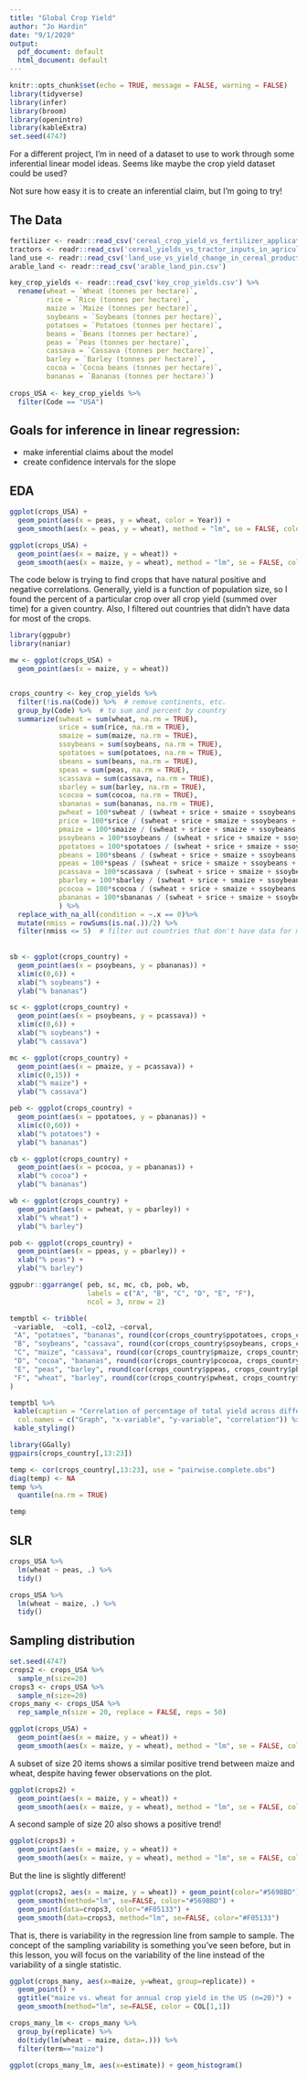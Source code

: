 ```yaml
---
title: "Global Crop Yield"
author: "Jo Hardin"
date: "9/1/2020"
output:
  pdf_document: default
  html_document: default
---
```


```r
knitr::opts_chunk$set(echo = TRUE, message = FALSE, warning = FALSE)
library(tidyverse)
library(infer)
library(broom)
library(openintro)
library(kableExtra)
set.seed(4747)
```


For a different project, I'm in need of a dataset to use to work through some inferential linear model ideas.  Seems like maybe the crop yield dataset could be used?

Not sure how easy it is to create an inferential claim, but I'm going to try!

## The Data


```r
fertilizer <- readr::read_csv('cereal_crop_yield_vs_fertilizer_application.csv')
tractors <- readr::read_csv('cereal_yields_vs_tractor_inputs_in_agriculture.csv')
land_use <- readr::read_csv('land_use_vs_yield_change_in_cereal_production.csv')
arable_land <- readr::read_csv('arable_land_pin.csv')

key_crop_yields <- readr::read_csv('key_crop_yields.csv') %>%
  rename(wheat = `Wheat (tonnes per hectare)`,
         rice = `Rice (tonnes per hectare)`,
         maize = `Maize (tonnes per hectare)`,
         soybeans = `Soybeans (tonnes per hectare)`,
         potatoes = `Potatoes (tonnes per hectare)`,
         beans = `Beans (tonnes per hectare)`,
         peas = `Peas (tonnes per hectare)`,
         cassava = `Cassava (tonnes per hectare)`,
         barley = `Barley (tonnes per hectare)`,
         cocoa = `Cocoa beans (tonnes per hectare)`,
         bananas = `Bananas (tonnes per hectare)`)
  
crops_USA <- key_crop_yields %>%
  filter(Code == "USA")
```



## Goals for inference in linear regression:

* make inferential claims about the model
* create confidence intervals for the slope


##  EDA

```r
ggplot(crops_USA) +
  geom_point(aes(x = peas, y = wheat, color = Year)) +
  geom_smooth(aes(x = peas, y = wheat), method = "lm", se = FALSE, color = COL[1,1]) 
```


```r
ggplot(crops_USA) +
  geom_point(aes(x = maize, y = wheat)) +
  geom_smooth(aes(x = maize, y = wheat), method = "lm", se = FALSE, color = COL[1,1]) 
```

The code below is trying to find crops that have natural positive and negative correlations.  Generally, yield is a function of population size, so I found the percent of a particular crop over all crop yield (summed over time) for a given country.  Also, I filtered out countries that didn't have data for most of the crops.

```r
library(ggpubr)
library(naniar)

mw <- ggplot(crops_USA) +
  geom_point(aes(x = maize, y = wheat))


crops_country <- key_crop_yields %>%
  filter(!is.na(Code)) %>%  # remove continents, etc.
  group_by(Code) %>%  # to sum and percent by country
  summarize(swheat = sum(wheat, na.rm = TRUE),
            srice = sum(rice, na.rm = TRUE),
            smaize = sum(maize, na.rm = TRUE),
            ssoybeans = sum(soybeans, na.rm = TRUE),
            spotatoes = sum(potatoes, na.rm = TRUE),
            sbeans = sum(beans, na.rm = TRUE),
            speas = sum(peas, na.rm = TRUE),
            scassava = sum(cassava, na.rm = TRUE),
            sbarley = sum(barley, na.rm = TRUE),
            scocoa = sum(cocoa, na.rm = TRUE),
            sbananas = sum(bananas, na.rm = TRUE),
            pwheat = 100*swheat / (swheat + srice + smaize + ssoybeans + spotatoes + sbeans + speas + scassava + sbarley + scocoa + sbananas),
            price = 100*srice / (swheat + srice + smaize + ssoybeans + spotatoes + sbeans + speas + scassava + sbarley + scocoa + sbananas),
            pmaize = 100*smaize / (swheat + srice + smaize + ssoybeans + spotatoes + sbeans + speas + scassava + sbarley + scocoa + sbananas),
            psoybeans = 100*ssoybeans / (swheat + srice + smaize + ssoybeans + spotatoes + sbeans + speas + scassava + sbarley + scocoa + sbananas),
            ppotatoes = 100*spotatoes / (swheat + srice + smaize + ssoybeans + spotatoes + sbeans + speas + scassava + sbarley + scocoa + sbananas),
            pbeans = 100*sbeans / (swheat + srice + smaize + ssoybeans + spotatoes + sbeans + speas + scassava + sbarley + scocoa + sbananas),
            ppeas = 100*speas / (swheat + srice + smaize + ssoybeans + spotatoes + sbeans + speas + scassava + sbarley + scocoa + sbananas),
            pcassava = 100*scassava / (swheat + srice + smaize + ssoybeans + spotatoes + sbeans + speas + scassava + sbarley + scocoa + sbananas),
            pbarley = 100*sbarley / (swheat + srice + smaize + ssoybeans + spotatoes + sbeans + speas + scassava + sbarley + scocoa + sbananas),
            pcocoa = 100*scocoa / (swheat + srice + smaize + ssoybeans + spotatoes + sbeans + speas + scassava + sbarley + scocoa + sbananas),
            pbananas = 100*sbananas / (swheat + srice + smaize + ssoybeans + spotatoes + sbeans + speas + scassava + sbarley + scocoa + sbananas),
            ) %>%
  replace_with_na_all(condition = ~.x == 0)%>%
  mutate(nmiss = rowSums(is.na(.))/2) %>%
  filter(nmiss <= 5)  # filter out countries that don't have data for most of the crops.
      
            
sb <- ggplot(crops_country) +
  geom_point(aes(x = psoybeans, y = pbananas)) +
  xlim(c(0,6)) + 
  xlab("% soybeans") +
  ylab("% bananas")

sc <- ggplot(crops_country) +
  geom_point(aes(x = psoybeans, y = pcassava)) +
  xlim(c(0,6)) + 
  xlab("% soybeans") +
  ylab("% cassava")

mc <- ggplot(crops_country) +
  geom_point(aes(x = pmaize, y = pcassava)) +
  xlim(c(0,15)) + 
  xlab("% maize") +
  ylab("% cassava")

peb <- ggplot(crops_country) +
  geom_point(aes(x = ppotatoes, y = pbananas)) +
  xlim(c(0,60)) + 
  xlab("% potatoes") +
  ylab("% bananas")

cb <- ggplot(crops_country) +
  geom_point(aes(x = pcocoa, y = pbananas)) +
  xlab("% cocoa") +
  ylab("% bananas")

wb <- ggplot(crops_country) +
  geom_point(aes(x = pwheat, y = pbarley)) +
  xlab("% wheat") +
  ylab("% barley")

pob <- ggplot(crops_country) +
  geom_point(aes(x = ppeas, y = pbarley)) +
  xlab("% peas") +
  ylab("% barley")

ggpubr::ggarrange( peb, sc, mc, cb, pob, wb, 
                   labels = c("A", "B", "C", "D", "E", "F"),
                   ncol = 3, nrow = 2)

```


```r
temptbl <- tribble(
 ~variable,  ~col1, ~col2, ~corval,
 "A", "potatoes", "bananas", round(cor(crops_country$ppotatoes, crops_country$pbananas, use = "pairwise.complete.obs"), digits = 2),
 "B", "soybeans", "cassava", round(cor(crops_country$psoybeans, crops_country$pcassava, use = "pairwise.complete.obs"), digits = 2),
 "C", "maize", "cassava", round(cor(crops_country$pmaize, crops_country$pcassava, use = "pairwise.complete.obs"), digits = 2),
 "D", "cocoa", "bananas", round(cor(crops_country$pcocoa, crops_country$pbananas, use = "pairwise.complete.obs"), digits = 2),
 "E", "peas", "barley", round(cor(crops_country$ppeas, crops_country$pbarley, use = "pairwise.complete.obs"), digits = 2),
 "F", "wheat", "barley", round(cor(crops_country$pwheat, crops_country$pbarley, use = "pairwise.complete.obs"), digits = 2),
)

temptbl %>%
 kable(caption = "Correlation of percentage of total yield across different crops.",
  col.names = c("Graph", "x-variable", "y-variable", "correlation")) %>%
 kable_styling() 
```

```r
library(GGally)
ggpairs(crops_country[,13:23])

temp <- cor(crops_country[,13:23], use = "pairwise.complete.obs")
diag(temp) <- NA
temp %>%
  quantile(na.rm = TRUE)

temp
```





## SLR

```r
crops_USA %>%
  lm(wheat ~ peas, .) %>%
  tidy()
```



```r
crops_USA %>%
  lm(wheat ~ maize, .) %>%
  tidy()
```


## Sampling distribution


```r
set.seed(4747)
crops2 <- crops_USA %>% 
  sample_n(size=20) 
crops3 <- crops_USA %>%
  sample_n(size=20)
crops_many <- crops_USA %>%
  rep_sample_n(size = 20, replace = FALSE, reps = 50)
```


```r
ggplot(crops_USA) +
  geom_point(aes(x = maize, y = wheat)) +
  geom_smooth(aes(x = maize, y = wheat), method = "lm", se = FALSE, color = COL[1,1]) 
```


A subset of size 20 items shows a similar positive trend between maize and wheat, despite having fewer observations on the plot.


```r
ggplot(crops2) +
  geom_point(aes(x = maize, y = wheat)) +
  geom_smooth(aes(x = maize, y = wheat), method = "lm", se = FALSE, color = COL[1,1]) 
```


A second sample of size 20 also shows a positive trend!

```r
ggplot(crops3) +
  geom_point(aes(x = maize, y = wheat)) +
  geom_smooth(aes(x = maize, y = wheat), method = "lm", se = FALSE, color = COL[4,1]) 
```


But the line is slightly different!

```r
ggplot(crops2, aes(x = maize, y = wheat)) + geom_point(color="#569BBD") + 
  geom_smooth(method="lm", se=FALSE, color="#569BBD") + 
  geom_point(data=crops3, color="#F05133") +
  geom_smooth(data=crops3, method="lm", se=FALSE, color="#F05133")
```


That is, there is variability in the regression line from sample to sample.  The concept of the sampling variability is something you've seen before, but in this lesson, you will focus on the variability of the line instead of the variability of a single statistic.

```r
ggplot(crops_many, aes(x=maize, y=wheat, group=replicate)) + 
  geom_point() + 
  ggtitle("maize vs. wheat for annual crop yield in the US (n=20)") + 
  geom_smooth(method="lm", se=FALSE, color = COL[1,1])
```  


```r
crops_many_lm <- crops_many %>% 
  group_by(replicate) %>% 
  do(tidy(lm(wheat ~ maize, data=.))) %>%
  filter(term=="maize")

ggplot(crops_many_lm, aes(x=estimate)) + geom_histogram()
```

